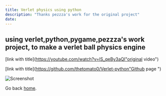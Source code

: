 ```yaml
---
title: Verlet physics using python
description: "Thanks pezzza's work for the original project"
date: 
---
```




## using verlet,python,pygame,pezzza's work project, to make a verlet ball physics engine

[link with title](https://youtube.com/watch?v=lS_qeBy3aQI"original video")

[link with title](https://github.com/thetomato0/Verlet-python"Github page ")

![Screenshot](./imgs/verlet.PNG)

Go back [home](/).
